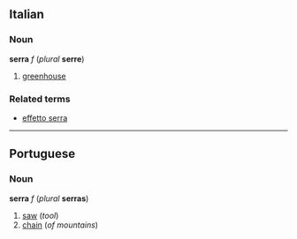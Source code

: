 ==Italian==
===Noun===
'''serra''' ''f'' (''plural'' '''serre''')

#[[greenhouse]]

===Related terms===
*[[effetto serra]]

----
==Portuguese==
===Noun===

'''serra''' ''f'' (''plural'' '''serras''')

#[[saw]] (''tool'')
#[[chain]] (''of mountains'')